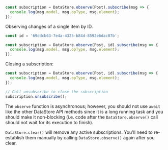 ```js
const subscription = DataStore.observe(Post).subscribe(msg => {
  console.log(msg.model, msg.opType, msg.element);
});
```

Observing changes of a single item by ID.

```js
const id = '69ddcb63-7e4a-4325-b84d-8592e6dac07b';

const subscription = DataStore.observe(Post, id).subscribe(msg => {
  console.log(msg.model, msg.opType, msg.element);
});
```

Closing a subscription:

```js
const subscription = DataStore.observe(Post, id).subscribe(msg => {
  console.log(msg.model, msg.opType, msg.element);
});

// Call unsubscribe to close the subscription
subscription.unsubscribe();
```

<Callout>

The `observe` function is asynchronous; however, you should not use `await` like the other DataStore API methods since it is a long running task and you should make it non-blocking (i.e. code after the `DataStore.observe()` call should not wait for its execution to finish).

</Callout>

<Callout>

`DataStore.clear()` will remove any active subscriptions. You'll need to re-establish them manually by calling `DataStore.observe()` again after you clear.

</Callout>
